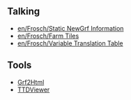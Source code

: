 {{en/Archive/Community/Users/Infobox Developer|
realname=frosch|
birthyear=1982|
codingspec=quaking, err... talking|
currentstat=Active|
website=devs.openttd.org/~frosch|
}}

== Talking ==
* [[en/Frosch/Static NewGrf Information]]
* [[en/Frosch/Farm Tiles]]
* [[en/Frosch/Variable Translation Table]]

== Tools ==
* [http://www.tt-forums.net/viewtopic.php?f=68&t=34279 Grf2Html]
* [http://www.tt-forums.net/viewtopic.php?f=68&t=46927 TTDViewer]